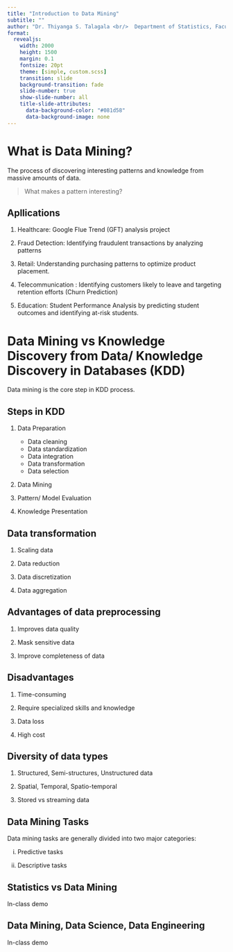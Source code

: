 ```yaml
---
title: "Introduction to Data Mining"
subtitle: ""
author: "Dr. Thiyanga S. Talagala <br/>  Department of Statistics, Faculty of Applied Sciences <br/> University of Sri Jayewardenepura, Sri Lanka"
format: 
  revealjs:
    width: 2000
    height: 1500
    margin: 0.1
    fontsize: 20pt
    theme: [simple, custom.scss]
    transition: slide
    background-transition: fade
    slide-number: true
    show-slide-number: all
    title-slide-attributes: 
      data-background-color: "#081d58"
      data-background-image: none
---
```


# What is Data Mining?

The process of discovering interesting patterns and knowledge from massive amounts of data.

> What makes a pattern interesting?

## Apllications

1.  Healthcare: Google Flue Trend (GFT) analysis project

2.  Fraud Detection: Identifying fraudulent transactions by analyzing patterns

3.  Retail: Understanding purchasing patterns to optimize product placement.

4.  Telecommunication : Identifying customers likely to leave and targeting retention efforts (Churn Prediction)

5.  Education: Student Performance Analysis by predicting student outcomes and identifying at-risk students.

# Data Mining vs Knowledge Discovery from Data/ Knowledge Discovery in Databases (KDD)

Data mining is the core step in KDD process.

## Steps in KDD

1.  Data Preparation

    -   Data cleaning
    -   Data standardization
    -   Data integration
    -   Data transformation
    -   Data selection

2.  Data Mining

3.  Pattern/ Model Evaluation

4.  Knowledge Presentation

## Data transformation

1.  Scaling data

2.  Data reduction

3.  Data discretization

4.  Data aggregation

## Advantages of data preprocessing

1.  Improves data quality

2.  Mask sensitive data

3.  Improve completeness of data

## Disadvantages

1.  Time-consuming

2.  Require specialized skills and knowledge

3.  Data loss

4.  High cost

## Diversity of data types

1.  Structured, Semi-structures, Unstructured data

2.  Spatial, Temporal, Spatio-temporal

3.  Stored vs streaming data

## Data Mining Tasks

Data mining tasks are generally divided into two major categories:

i.  Predictive tasks

ii. Descriptive tasks

## Statistics vs Data Mining

In-class demo

## Data Mining, Data Science, Data Engineering

In-class demo
